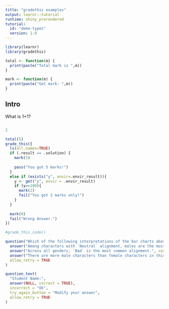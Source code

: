 ```yaml
---
title: "gradethis examples"
output: learnr::tutorial
runtime: shiny_prerendered
tutorial:
  id: "demo-types"
  version: 1.0
---
```


```r

library(learnr)
library(gradethis)

total <- function(m) {
  print(paste("Total mark is ",m))
}

mark <- function(m) {
  print(paste("Get mark: ",m))
}
```


## Intro

What is 1+1?
```r

```

```r
2
```


```r
total(5)
grade_this({
  ls(all.names=TRUE)
  if (.result == .solution) {
    mark(5)
    
    pass("You got 5 marks!")
  }
  else if (exists("y", envir=.envir_result)){
    y <- get("y", envir = .envir_result)
    if (y==100){
      mark(2)
      fail("You got 2 marks only!")
    }
  }
  
  mark(0)
  fail("Wrong Answer.")
})

#grade_this_code()
```



```r
question("Which of the following interpretations of the bar charts above is NOT valid?",
  answer("Among characters with `Neutral` alignment, males are the most common.", message = "Nope, not quite!"),
  answer("Across all genders, `Bad` is the most common alignment.", correct = TRUE),
  answer("There are more male characters than female characters in this dataset.",  message = "Try again!"), 
  allow_retry = TRUE
)
```

```r
question_text(
  "Student Name:",
  answer(NULL, correct = TRUE),
  incorrect = "Ok",
  try_again_button = "Modify your answer",
  allow_retry = TRUE
)
```



